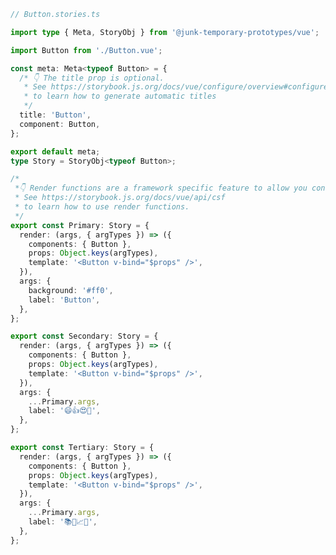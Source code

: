 ```ts
// Button.stories.ts

import type { Meta, StoryObj } from '@junk-temporary-prototypes/vue';

import Button from './Button.vue';

const meta: Meta<typeof Button> = {
  /* 👇 The title prop is optional.
   * See https://storybook.js.org/docs/vue/configure/overview#configure-story-loading
   * to learn how to generate automatic titles
   */
  title: 'Button',
  component: Button,
};

export default meta;
type Story = StoryObj<typeof Button>;

/*
 *👇 Render functions are a framework specific feature to allow you control on how the component renders.
 * See https://storybook.js.org/docs/vue/api/csf
 * to learn how to use render functions.
 */
export const Primary: Story = {
  render: (args, { argTypes }) => ({
    components: { Button },
    props: Object.keys(argTypes),
    template: '<Button v-bind="$props" />',
  }),
  args: {
    background: '#ff0',
    label: 'Button',
  },
};

export const Secondary: Story = {
  render: (args, { argTypes }) => ({
    components: { Button },
    props: Object.keys(argTypes),
    template: '<Button v-bind="$props" />',
  }),
  args: {
    ...Primary.args,
    label: '😄👍😍💯',
  },
};

export const Tertiary: Story = {
  render: (args, { argTypes }) => ({
    components: { Button },
    props: Object.keys(argTypes),
    template: '<Button v-bind="$props" />',
  }),
  args: {
    ...Primary.args,
    label: '📚📕📈🤓',
  },
};
```

